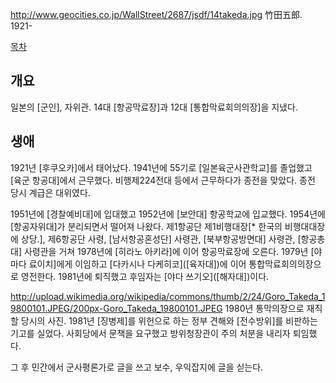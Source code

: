 http://www.geocities.co.jp/WallStreet/2687/jsdf/14takeda.jpg
竹田五郎. 1921-

[[목차]]
== 개요 ==
일본의 [군인], 자위관. 14대 [항공막료장]과 12대 [통합막료회의의장]을 지냈다.
== 생애 ==
1921년 [후쿠오카]에서 태어났다. 1941년에 55기로 [일본육군사관학교]를 졸업했고 [육군 항공대]에서 근무했다. 비행제224전대 등에서 근무하다가 종전을 맞았다. 종전 당시 계급은 대위였다.

1951년에 [경찰예비대]에 입대했고 1952년에 [보안대] 항공학교에 입교했다. 1954년에 [항공자위대]가 분리되면서 떨어져 나왔다. 제1항공단 제1비행대장[* 한국의 비행대대장에 상당.], 제6항공단 사령, [남서항공혼성단] 사령관, [북부항공방면대] 사령관, [항공총대] 사령관을 거쳐 1978년에 [히라노 아키라]에 이어 항공막료장에 오른다. 1979년 [야마다 료이치]에게 이임하고 [다카시나 다케히코]([육자대])에 이어 통합막료회의의장으로 영전한다. 1981년에 퇴직했고 후임자는 [야다 쓰기오]([해자대])이다.

http://upload.wikimedia.org/wikipedia/commons/thumb/2/24/Goro_Takeda_19800101.JPEG/200px-Goro_Takeda_19800101.JPEG
1980년 통막의장으로 재직할 당시의 사진. 1981년 [징병제]를 위헌으로 하는 정부 견해와 [전수방위]를 비판하는 기고를 실었다. 사회당에서 문책을 요구했고 방위청장관이 주의 처분을 내리자 퇴임했다.

그 후 민간에서 군사평론가로 글을 쓰고 보수, 우익잡지에 글을 싣는다.
